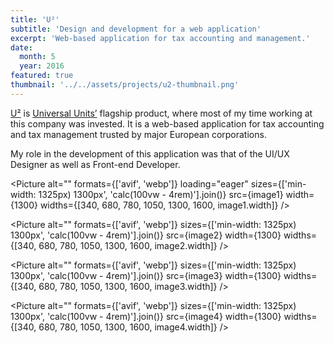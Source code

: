 ```yaml
---
title: 'U²'
subtitle: 'Design and development for a web application'
excerpt: 'Web-based application for tax accounting and management.'
date:
  month: 5
  year: 2016
featured: true
thumbnail: '../../assets/projects/u2-thumbnail.png'
---
```



[U²](https://universalunits.com/products) is [Universal Units’](https://universalunits.com) flagship product, where most of my time working at this company was invested. It is a web-based application for tax accounting and tax management trusted by major European corporations.

My role in the development of this application was that of the UI/UX Designer as well as Front-end Developer.

<Picture
	alt=""
	formats={['avif', 'webp']}
	loading="eager"
	sizes={['min-width: 1325px) 1300px', 'calc(100vw - 4rem)'].join()}
	src={image1}
	width={1300}
	widths={[340, 680, 780, 1050, 1300, 1600, image1.width]}
/>

<Picture
	alt=""
	formats={['avif', 'webp']}
	sizes={['min-width: 1325px) 1300px', 'calc(100vw - 4rem)'].join()}
	src={image2}
	width={1300}
	widths={[340, 680, 780, 1050, 1300, 1600, image2.width]}
/>

<Picture
	alt=""
	formats={['avif', 'webp']}
	sizes={['min-width: 1325px) 1300px', 'calc(100vw - 4rem)'].join()}
	src={image3}
	width={1300}
	widths={[340, 680, 780, 1050, 1300, 1600, image3.width]}
/>

<Picture
	alt=""
	formats={['avif', 'webp']}
	sizes={['min-width: 1325px) 1300px', 'calc(100vw - 4rem)'].join()}
	src={image4}
	width={1300}
	widths={[340, 680, 780, 1050, 1300, 1600, image4.width]}
/>
